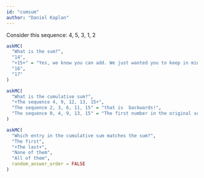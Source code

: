 ```yaml
---
id: "cumsum"
author: "Daniel Kaplan"
---
```



Consider this sequence: 4, 5, 3, 1, 2

```r
askMC(
  "What is the sum?",
  "14",
  "+15+" = "Yes, we know you can add. We just wanted you to keep in mind what the sum is for the next question, which is just about as easy.",
  "16",
  "17"
)
```

```r
askMC(
  "What is the cumulative sum?",
  "+The sequence 4, 9, 12, 13, 15+",
  "The sequence 2, 3, 6, 11, 15" = "that is  backwards!",
  "The sequence 0, 4, 9, 13, 15" = "The first number in the original sequence is 4, so the cumulative sum will start with that."
)
```

```r
askMC(
  "Which entry in the cumulative sum matches the sum?",
  "The first",
  "+The last+",
  "None of them",
  "All of them",
  random_answer_order = FALSE
)
```
  
  
  
